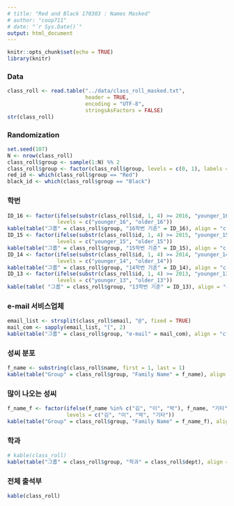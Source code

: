 ```yaml
---
# title: "Red and Black 170303 : Names Masked"
# author: "coop711"
# date: "`r Sys.Date()`"
output: html_document
---
```



```r
knitr::opts_chunk$set(echo = TRUE)
library(knitr)
```

### Data

```r
class_roll <- read.table("../data/class_roll_masked.txt", 
                         header = TRUE, 
                         encoding = "UTF-8",
                         stringsAsFactors = FALSE)
str(class_roll)
```

### Randomization

```r
set.seed(107)
N <- nrow(class_roll) 
class_roll$group <- sample(1:N) %% 2
class_roll$group <- factor(class_roll$group, levels = c(0, 1), labels = c("Red", "Black"))
red_id <- which(class_roll$group == "Red")
black_id <- which(class_roll$group == "Black")
```

### 학번

```r
ID_16 <- factor(ifelse(substr(class_roll$id, 1, 4) >= 2016, "younger_16", "older_16"), 
                levels = c("younger_16", "older_16"))
kable(table("그룹" = class_roll$group, "16학번 기준" = ID_16), align = "c")
ID_15 <- factor(ifelse(substr(class_roll$id, 1, 4) >= 2015, "younger_15", "older_15"), 
                levels = c("younger_15", "older_15"))
kable(table("그룹" = class_roll$group, "15학번 기준" = ID_15), align = "c")
ID_14 <- factor(ifelse(substr(class_roll$id, 1, 4) >= 2014, "younger_14", "older_14"), 
                levels = c("younger_14", "older_14"))
kable(table("그룹" = class_roll$group, "14학번 기준" = ID_14), align = "c")
ID_13 <- factor(ifelse(substr(class_roll$id, 1, 4) >= 2013, "younger_13", "older_13"), 
                levels = c("younger_13", "older_13"))
kable(table( "그룹" = class_roll$group, "13학번 기준" = ID_13), align = "c")
```

<!--
### 학번 홀짝

```r
odd_even <- as.numeric(class_roll$id) %% 2
kable(table("Group"= class_roll$group, "odd_even" = odd_even), align = "c")
```
-->

### e-mail 서비스업체

```r
email_list <- strsplit(class_roll$email, "@", fixed = TRUE)
mail_com <- sapply(email_list, "[", 2)
kable(table("그룹" = class_roll$group, "e-mail" = mail_com), align = "c")
```

### 성씨 분포

```r
f_name <- substring(class_roll$name, first = 1, last = 1)
kable(table("Group" = class_roll$group, "Family Name" = f_name), align = "c")
```

### 많이 나오는 성씨

```r
f_name_f <- factor(ifelse(f_name %in% c("김", "이", "박"), f_name, "기타"), 
                   levels = c("김", "이", "박", "기타"))
kable(table("Group" = class_roll$group, "Family Name" = f_name_f), align = "c")
```

### 학과

```r
# kable(class_roll)
kable(table("그룹" = class_roll$group, "학과" = class_roll$dept), align = "c")
```

### 전체 출석부

```r
kable(class_roll)
```

<!--
```r
save.image("../R/red_and_black_170303_data_masked.RData")
```
-->
